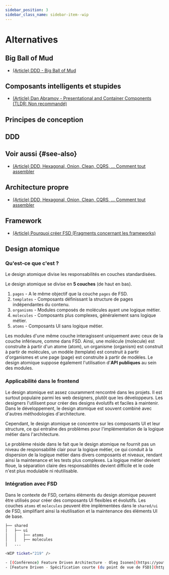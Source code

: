 ```yaml
---
sidebar_position: 3
sidebar_class_name: sidebar-item--wip
---
```



# Alternatives

<WIP ticket="62" />

## Big Ball of Mud

<WIP ticket="258" />

- [(Article) DDD - Big Ball of Mud](https://thedomaindrivendesign.io/big-ball-of-mud/)

## Composants intelligents et stupides

<WIP ticket="214" />

- [(Article) Dan Abramov - Presentational and Container Components (TLDR: Non recommandé)](https://medium.com/@dan_abramov/smart-and-dumb-components-7ca2f9a7c7d0)

## Principes de conception

<WIP ticket="59" />

## DDD

<WIP ticket="1" />

## Voir aussi {#see-also}

- [(Article) DDD, Hexagonal, Onion, Clean, CQRS, … Comment tout assembler](https://herbertograca.com/2017/11/16/explicit-architecture-01-ddd-hexagonal-onion-clean-cqrs-how-i-put-it-all-together/)

## Architecture propre

<WIP ticket="165" />

- [(Article) DDD, Hexagonal, Onion, Clean, CQRS, … Comment tout assembler](https://herbertograca.com/2017/11/16/explicit-architecture-01-ddd-hexagonal-onion-clean-cqrs-how-i-put-it-all-together/)

## Framework

<WIP ticket="58" />

- [(Article) Pourquoi créer FSD (Fragments concernant les frameworks)](/docs/about/motivation)

## Design atomique

### Qu'est-ce que c'est ?

Le design atomique divise les responsabilités en couches standardisées.

Le design atomique se divise en **5 couches** (de haut en bas).

1. `pages` - A le même objectif que la couche `pages` de FSD.
2. `templates` - Composants définissant la structure de pages indépendantes du contenu.
3. `organisms` - Modules composés de molécules ayant une logique métier.
4. `molecules` - Composants plus complexes, généralement sans logique métier.
5. `atoms` - Composants UI sans logique métier.

Les modules d'une même couche interagissent uniquement avec ceux de la couche inférieure, comme dans FSD.
Ainsi, une molécule (molecule) est construite à partir d'un atome (atom), un organisme (organism) est construit à partir de molécules, un modèle (template) est construit à partir d'organismes et une page (page) est construite à partir de modèles.
Le design atomique suppose également l'utilisation d'**API publiques** au sein des modules.

### Applicabilité dans le frontend
Le design atomique est assez couramment rencontré dans les projets. Il est surtout populaire parmi les web designers, plutôt que les développeurs. Les designers l'utilisent pour créer des designs évolutifs et faciles à maintenir.
Dans le développement, le design atomique est souvent combiné avec d'autres méthodologies d'architecture.

Cependant, le design atomique se concentre sur les composants UI et leur structure, ce qui entraîne des problèmes pour l'implémentation de la logique métier dans l'architecture.

Le problème réside dans le fait que le design atomique ne fournit pas un niveau de responsabilité clair pour la logique métier, ce qui conduit à la dispersion de la logique métier dans divers composants et niveaux, rendant ainsi la maintenance et les tests plus complexes.
La logique métier devient floue, la séparation claire des responsabilités devient difficile et le code n'est plus modulable ni réutilisable.

### Intégration avec FSD
Dans le contexte de FSD, certains éléments du design atomique peuvent être utilisés pour créer des composants UI flexibles et évolutifs. Les couches `atoms` et `molecules` peuvent être implémentées dans le `shared/ui` de FSD, simplifiant ainsi la réutilisation et la maintenance des éléments UI de base.

```sh
├── shared
│   ├── ui 
│   │   ├── atoms
│   │   ├── molecules
│   ...

<WIP ticket="219" />

- [(Conférence) Feature Driven Architecture - Oleg Isonen](https://youtu.be/BWAeYuWFHhs)
- [Feature Driven - Spécification courte (du point de vue de FSD)](https://github.com/feature-sliced/documentation/tree/rc/feature-driven)
